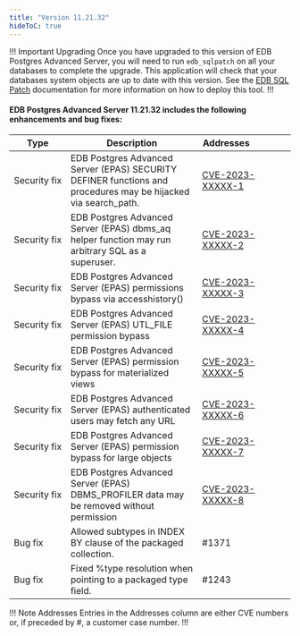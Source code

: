 ```yaml
---
title: "Version 11.21.32"
hideToC: true
---
```


!!! Important Upgrading
Once you have upgraded to this version of EDB Postgres Advanced Server, you will need to run `edb_sqlpatch` on all your databases to complete the upgrade. This application will check that your databases system objects are up to date with this version. See the [EDB SQL Patch](/tools/edb_sqlpatch) documentation for more information on how to deploy this tool.
!!!

#### EDB Postgres Advanced Server 11.21.32 includes the following enhancements and bug fixes:

| Type           | Description                                                                                                                          |   Addresses&nbsp;&nbsp;&nbsp;&nbsp;&nbsp;&nbsp;&nbsp;&nbsp;&nbsp;&nbsp;&nbsp;&nbsp;&nbsp;&nbsp;&nbsp; |
| -------------- | -------------------------------------------------------------------------------------------------------------------------------------|  --------------------- |
| Security&nbsp;fix |  EDB Postgres Advanced Server (EPAS) SECURITY DEFINER functions and procedures may be hijacked via search_path. | [CVE-2023-XXXXX-1](/security/advisories/cve2023xxxxx1/) | 11+
| Security&nbsp;fix |  EDB Postgres Advanced Server (EPAS) dbms_aq helper function may run arbitrary SQL as a superuser. | [CVE-2023-XXXXX-2](/security/advisories/cve2023xxxxx2/) | 11+
| Security&nbsp;fix |  EDB Postgres Advanced Server (EPAS) permissions bypass via accesshistory() | [CVE-2023-XXXXX-3](/security/advisories/cve2023xxxxx3/) | 11+
| Security&nbsp;fix |  EDB Postgres Advanced Server (EPAS) UTL_FILE permission bypass | [CVE-2023-XXXXX-4](/security/advisories/cve2023xxxxx4/) | 11+
| Security&nbsp;fix |  EDB Postgres Advanced Server (EPAS) permission bypass for materialized views | [CVE-2023-XXXXX-5](/security/advisories/cve2023xxxxx5/) | 11+
| Security&nbsp;fix |  EDB Postgres Advanced Server (EPAS) authenticated users may fetch any URL | [CVE-2023-XXXXX-6](/security/advisories/cve2023xxxxx6/) | 11+
| Security&nbsp;fix |  EDB Postgres Advanced Server (EPAS) permission bypass for large objects | [CVE-2023-XXXXX-7](/security/advisories/cve2023xxxxx7/) | 11+
| Security&nbsp;fix |  EDB Postgres Advanced Server (EPAS) DBMS_PROFILER data may be removed without permission | [CVE-2023-XXXXX-8](/security/advisories/cve2023xxxxx8/) | 11+
| Bug&nbsp;fix | Allowed subtypes in INDEX BY clause of the packaged collection. | #1371 | 11+
| Bug&nbsp;fix | Fixed %type resolution when pointing to a packaged type field. | #1243 | 11+


!!! Note Addresses
Entries in the Addresses column are either CVE numbers or, if preceded by #, a customer case number.
!!!

